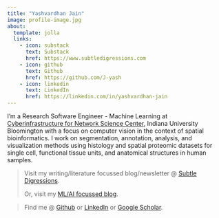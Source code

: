 ```yaml
---
title: "Yashvardhan Jain"
image: profile-image.jpg
about:
  template: jolla
  links:
    - icon: substack
      text: Substack
      href: https://www.subtledigressions.com
    - icon: github
      text: Github
      href: https://github.com/J-yash
    - icon: linkedin
      text: LinkedIn
      href: https://linkedin.com/in/yashvardhan-jain
---
```


I'm a Research Software Engineer - Machine Learning at [Cyberinfrastructure for Network Science Center](https://cns.iu.edu), Indiana University Bloomington with a focus on computer vision in the context of spatial bioinformatics. I work on segmentation, annotation, analysis, and visualization methods using histology and spatial proteomic datasets for single cell, functional tissue units, and anatomical structures in human samples.

> Visit my writing/literature focussed blog/newsletter @ [Subtle Digressions](https://www.subtledigressions.com).
> 
> Or, visit my [ML/AI focussed blog](https://www.yashvardhanjain.com).

> Find me @ [Github](https://www.github.com/J-yash) or [LinkedIn](https://www.linkedin.com/in/yashvardhan-jain) or [Google Scholar](https://scholar.google.com/citations?user=25Pd4RgAAAAJ&hl=en).
